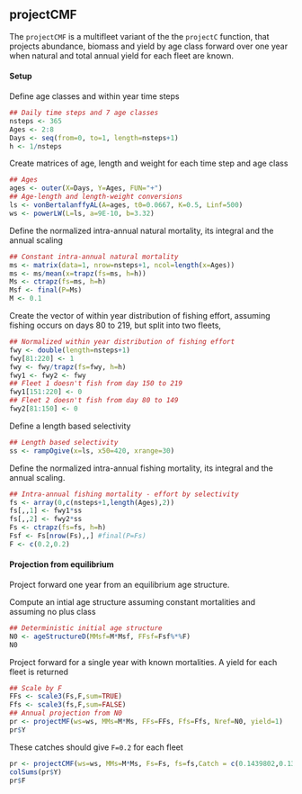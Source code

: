 ## projectCMF

The `projectCMF` is a multifleet variant of the the `projectC`
function, that projects abundance, biomass and yield by age class
forward over one year when natural and total annual yield for each
fleet are known.

#### Setup

Define age classes and within year time steps
```r
## Daily time steps and 7 age classes
nsteps <- 365
Ages <- 2:8
Days <- seq(from=0, to=1, length=nsteps+1)
h <- 1/nsteps
```

Create matrices of age, length and weight for each time step and age class
```r
## Ages
ages <- outer(X=Days, Y=Ages, FUN="+")
## Age-length and length-weight conversions
ls <- vonBertalanffyAL(A=ages, t0=0.0667, K=0.5, Linf=500)
ws <- powerLW(L=ls, a=9E-10, b=3.32)
```

Define the normalized intra-annual natural mortality, its integral and the annual scaling
```r
## Constant intra-annual natural mortality
ms <- matrix(data=1, nrow=nsteps+1, ncol=length(x=Ages))
ms <- ms/mean(x=trapz(fs=ms, h=h))
Ms <- ctrapz(fs=ms, h=h)
Msf <- final(P=Ms)
M <- 0.1
```


Create the vector of within year distribution of fishing effort,
assuming fishing occurs on days 80 to 219, but split into two fleets, 
```r
## Normalized within year distribution of fishing effort
fwy <- double(length=nsteps+1)
fwy[81:220] <- 1
fwy <- fwy/trapz(fs=fwy, h=h)
fwy1 <- fwy2 <- fwy
## Fleet 1 doesn't fish from day 150 to 219
fwy1[151:220] <- 0
## Fleet 2 doesn't fish from day 80 to 149
fwy2[81:150] <- 0
```

Define a length based selectivity
```r
## Length based selectivity
ss <- rampOgive(x=ls, x50=420, xrange=30)
```

Define the normalized intra-annual fishing mortality, its integral and
the annual scaling.
```r
## Intra-annual fishing mortality - effort by selectivity
fs <- array(0,c(nsteps+1,length(Ages),2))
fs[,,1] <- fwy1*ss
fs[,,2] <- fwy2*ss
Fs <- ctrapz(fs=fs, h=h)
Fsf <- Fs[nrow(Fs),,] #final(P=Fs)
F <- c(0.2,0.2)
```

#### Projection from equilibrium 

Project forward one year from an equilibrium age structure.

Compute an intial age structure assuming constant mortalities and
assuming no plus class
```r
## Deterministic initial age structure
N0 <- ageStructureD(MMsf=M*Msf, FFsf=Fsf%*%F)
N0
```

Project forward for a single year with known mortalities. A yield for
each fleet is returned
```r
## Scale by F
FFs <- scale3(Fs,F,sum=TRUE)
Ffs <- scale3(fs,F,sum=FALSE)
## Annual projection from N0
pr <- projectMF(ws=ws, MMs=M*Ms, FFs=FFs, Ffs=Ffs, Nref=N0, yield=1)
pr$Y
```

These catches should give `F=0.2` for each fleet
```r
pr <- projectCMF(ws=ws, MMs=M*Ms, Fs=Fs, fs=fs,Catch = c(0.1439802,0.1371437), Nref=N0, yield=1,Fmax=5,tol=1.0E-6)
colSums(pr$Y)
pr$F
```

